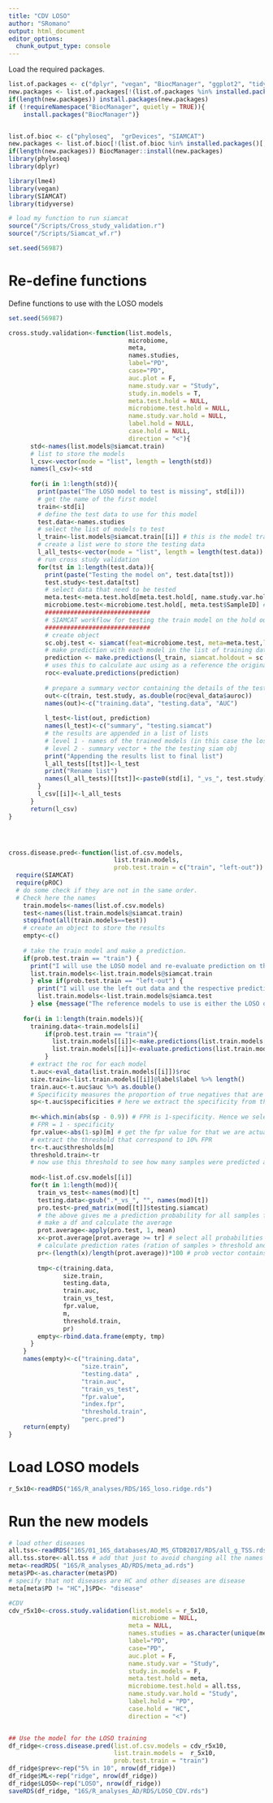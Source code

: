 ```yaml
---
title: "CDV LOSO"
author: "SRomano"
output: html_document
editor_options: 
  chunk_output_type: console
---
```


Load the required packages.

```r
list.of.packages <- c("dplyr", "vegan", "BiocManager", "ggplot2", "tidyverse")
new.packages <- list.of.packages[!(list.of.packages %in% installed.packages()[,"Package"])]
if(length(new.packages)) install.packages(new.packages)
if (!requireNamespace("BiocManager", quietly = TRUE)){
    install.packages("BiocManager")}


list.of.bioc <- c("phyloseq",  "grDevices", "SIAMCAT")
new.packages <- list.of.bioc[!(list.of.bioc %in% installed.packages()[,"Package"])]
if(length(new.packages)) BiocManager::install(new.packages)
library(phyloseq)
library(dplyr)

library(lme4)
library(vegan)
library(SIAMCAT)
library(tidyverse)

# load my function to run siamcat
source("/Scripts/Cross_study_validation.r")
source("/Scripts/Siamcat_wf.r")

set.seed(56987)
```

# Re-define functions
Define functions to use with the LOSO models
```r
set.seed(56987)

cross.study.validation<-function(list.models,
                                 microbiome,
                                 meta,
                                 names.studies,
                                 label="PD", 
                                 case="PD",
                                 auc.plot = F,
                                 name.study.var = "Study",
                                 study.in.models = T,
                                 meta.test.hold = NULL,
                                 microbiome.test.hold = NULL,
                                 name.study.var.hold = NULL,
                                 label.hold = NULL,
                                 case.hold = NULL,
                                 direction = "<"){
      std<-names(list.models@siamcat.train) 
      # list to store the models
      l_csv<-vector(mode = "list", length = length(std))
      names(l_csv)<-std
      
      for(i in 1:length(std)){
        print(paste("The LOSO model to test is missing", std[i]))
        # get the name of the first model
        train<-std[i]
        # define the test data to use for this model
        test.data<-names.studies
        # select the list of models to test
        l_train<-list.models@siamcat.train[[i]] # this is the model trained on the original data
        # create a list were to store the testing data
        l_all_tests<-vector(mode = "list", length = length(test.data))
        # run cross study validation
        for(tst in 1:length(test.data)){
          print(paste("Testing the model on", test.data[tst]))
          test.study<-test.data[tst]
          # select data that need to be tested
          meta.test<-meta.test.hold[meta.test.hold[, name.study.var.hold] == test.study,] # these are other meta for the testing data
          microbiome.test<-microbiome.test.hold[, meta.test$SampleID] # these are the microbiome for the testing data
          ############################# 
          # SIAMCAT workflow for testing the train model on the hold out data sets
          #############################
          # create object
          sc.obj.test <- siamcat(feat=microbiome.test, meta=meta.test,label=label.hold, case=case.hold)
          # make prediction with each model in the list of training data
          prediction <- make.predictions(l_train, siamcat.holdout = sc.obj.test)
          # uses this to calculate auc using as a reference the original meta data of the testing set
          roc<-evaluate.predictions(prediction) 
          
          # prepare a summary vector containing the details of the tests
          out<-c(train, test.study, as.double(roc@eval_data$auroc))
          names(out)<-c("training.data", "testing.data", "AUC")
          
          l_test<-list(out, prediction)
          names(l_test)<-c("summary", "testing.siamcat")
          # the results are appended in a list of lists
          # level 1 - names of the trained models (in this case the loso built leaving out X dataset)
          # level 2 - summary vector + the the testing siam obj
          print("Appending the results list to final list")
          l_all_tests[[tst]]<-l_test
          print("Rename list")
          names(l_all_tests)[[tst]]<-paste0(std[i], "_vs_", test.study)
        }
        l_csv[[i]]<-l_all_tests
      }
      return(l_csv)
}




cross.disease.pred<-function(list.of.csv.models,
                             list.train.models,
                             prob.test.train = c("train", "left-out")) {
  require(SIAMCAT)
  require(pROC)
  # do some check if they are not in the same order.
  # Check here the names
    train.models<-names(list.of.csv.models)
    test<-names(list.train.models@siamcat.train)
    stopifnot(all(train.models==test))
    # create an object to store the results
    empty<-c()
    
    # take the train model and make a prediction. 
    if(prob.test.train == "train") {
      print("I will use the LOSO model and re-evaluate prediction on the data")
      list.train.models<-list.train.models@siamcat.train
      } else if(prob.test.train == "left-out") {
        print("I will use the left out data and the respective predictions")
        list.train.models<-list.train.models@siamca.test
      } else {message("The reference models to use is either the LOSO or the left out study in the LOSO")}
    
    for(i in 1:length(train.models)){
      training.data<-train.models[i]
          if(prob.test.train == "train"){
            list.train.models[[i]]<-make.predictions(list.train.models[[i]])
            list.train.models[[i]]<-evaluate.predictions(list.train.models[[i]])
          }
      # extract the roc for each model
      t.auc<-eval_data(list.train.models[[i]])$roc
      size.train<-list.train.models[[i]]@label$label %>% length()
      train.auc<-t.auc$auc %>% as.double()
      # Specificity measures the proportion of true negatives that are correctly identified by the model. 
      sp<-t.auc$specificities # here we extract the specificity from the auc predictions
      
      m<-which.min(abs(sp - 0.9)) # FPR is 1-specificity. Hence we select the index of 0.9 for the 10% fpr
      # FPR = 1 - specificity
      fpr.value<-abs(1-sp)[m] # get the fpr value for that we are actually selecting, as a double check
      # extract the threshold that correspond to 10% FPR
      tr<-t.auc$thresholds[m]
      threshold.train<-tr
      # now use this threshold to see how many samples were predicted above this in the testing data set of the other disease
   
      mod<-list.of.csv.models[[i]]
      for(t in 1:length(mod)){
        train_vs_test<-names(mod)[t]
        testing.data<-gsub(".*_vs_", "", names(mod)[t])
        pro.test<-pred_matrix(mod[[t]]$testing.siamcat) 
        # the above gives me a prediction probability for all samples for all 10 repetition of the 10 models in the CV.
        # make a df and calculate the average
        prot.average<-apply(pro.test, 1, mean)
        x<-prot.average[prot.average >= tr] # select all probabilities >= to the 10% FPR threshold
        # calculate prediction rates (ration of samples > threshold and total sample in testing data)
        pr<-(length(x)/length(prot.average))*100 # prob vector contains all values for all samples in the testing set. So has the same length of testing set.
        
        tmp<-c(training.data, 
               size.train,
               testing.data,
               train.auc,
               train_vs_test,
               fpr.value,
               m, 
               threshold.train,
               pr)
        empty<-rbind.data.frame(empty, tmp)
      }
    }
    names(empty)<-c("training.data",
                    "size.train",
                    "testing.data" ,
                    "train.auc",
                    "train_vs_test",
                    "fpr.value",
                    "index.fpr",
                    "threshold.train",
                    "perc.pred")
    return(empty)
}

```

# Load LOSO models
```r
r_5x10<-readRDS("16S/R_analyses/RDS/16S_loso.ridge.rds")
```

# Run the new models

```r


# load other diseases
all.tss<-readRDS("16S/01_16S_databases/AD_MS_GTDB2017/RDS/all_g_TSS.rds")
all.tss.store<-all.tss # add that just to avoid changing all the names from the old script
meta<-readRDS( "16S/R_analyses_AD/RDS/meta_ad.rds")
meta$PD<-as.character(meta$PD)
# specify that not diseases are HC and other diseases are disease
meta[meta$PD != "HC",]$PD<- "disease"

#CDV
cdv_r5x10<-cross.study.validation(list.models = r_5x10, 
                                  microbiome = NULL,
                                 meta = NULL,
                                 names.studies = as.character(unique(meta$Study)),
                                 label="PD", 
                                 case="PD",
                                 auc.plot = F,
                                 name.study.var = "Study",
                                 study.in.models = F,
                                 meta.test.hold = meta,
                                 microbiome.test.hold = all.tss,
                                 name.study.var.hold = "Study",
                                 label.hold = "PD",
                                 case.hold = "HC",
                                 direction = "<")


## Use the model for the LOSO training
df_ridge<-cross.disease.pred(list.of.csv.models = cdv_r5x10, 
                             list.train.models =  r_5x10,
                             prob.test.train = "train")
df_ridge$prev<-rep("5% in 10", nrow(df_ridge))
df_ridge$ML<-rep("ridge", nrow(df_ridge))
df_ridge$LOSO<-rep("LOSO", nrow(df_ridge))
saveRDS(df_ridge, "16S/R_analyses_AD/RDS/LOSO_CDV.rds")

```
